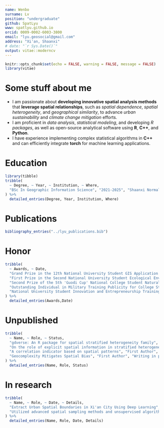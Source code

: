 ```yaml
---
name: Wenbo 
surname: Lv
position: "undergraduate"
github: SpatLyu
www: spatlyu.github.io
orcid: 0009-0002-6003-3800
email: "lyu.geosocial@gmail.com"
address: "Xi'an, Shaanxi"
# date: "`r Sys.Date()`"
output: vitae::moderncv
---
```


```r
knitr::opts_chunk$set(echo = FALSE, warning = FALSE, message = FALSE)
library(vitae)
```

# Some stuff about me

- I am passionate about **developing innovative spatial analysis methods** that **leverage spatial relationships**, such as *spatial dependence*, *spatial heterogeneity*, and *geographical similarity*, to advance *urban sustainability* and *climate change mitigation* efforts.
- I am proficient in *data analysis*, *statistical modeling*, and developing *R packages*, as well as open-source analytical software using **R**, **C++**, and **Python**.
- I have experience implementing complex statistical algorithms in **C++** and can efficiently integrate **torch** for machine learning applications.

# Education

```r
library(tibble)
tribble(
  ~ Degree, ~ Year, ~ Institution, ~ Where,
  "BSc In Geographic Information Science", "2021-2025", "Shaanxi Normal University", "Xi'an, Shaanxi",
) %>%
  detailed_entries(Degree, Year, Institution, Where)
```

# Publications

```r
bibliography_entries("../lyu_publications.bib")
```

# Honor

```r
tribble(
  ~ Awards, ~ Date,
  "Grand Prize in the 12th National University Student GIS Application Skills Competition", "2023.12",
  "First Prize in the Second National University Student Ecological Environment Management Research Innovation Competition", "2023.11",
  "Second Prize of the 5th 'Guodi Cup' National College Student Natural Resource Science and Technology Competition, China Society of Natural Resources", "2023.12",
  "Outstanding Individual in Military Training Publicity for College Students, Shaanxi Normal University", "2021.10",
  "National University Student Innovation and Entrepreneurship Training Program Qualified Completion", "2024.06"
) %>%
  detailed_entries(Awards,Date)
```

# Unpublished

```r
tribble(
  ~ Name, ~ Role, ~ Status,
  "gdverse: An R package for spatial stratified heterogeneity family", "First Author", "Submitting to TGIS",
  "On the role of explicit spatial information in stratified heterogeneity", "First Author", "Writing in progress, planning to submit to AAAG",
  "A correlation indicator based on spatial patterns", "First Author", "Writing in progress, planning to submit to IJGIS",
  "Geocomplexity Mitigates Spatial Bias", "First Author", "Writing in progress, planning to submit to IJGIS"
) %>%
  detailed_entries(Name, Role, Status)
```

# In research

```r
tribble(
  ~ Name, ~ Role, ~ Date, ~ Details,
  "Extract Urban Spatial Boundaries in Xi'an City Using Deep Learning", "Leader", "",
  "Utilized advanced spatial sampling methods and unsupervised algorithms to automatically generate sample sets. Employed geographically weighted neural networks combined with logistic regression to extract urban spatial boundaries"
) %>%
  detailed_entries(Name, Role, Date, Details)
```

<!-- # Developed Spatial Analysis Toolkit -->

<!-- ```{r} -->
<!-- tribble( -->
<!--   ~ Package, ~ Description, ~ Source, ~ Language, -->
<!--   "gdverse", "Analysis of Spatial Stratified Heterogeneity", "https://github.com/stscl/gdverse", -->
<!--   "R, C++, Python", -->
<!--   "sesp", "Spatially Explicit Stratified Power", "https://github.com/stscl/sesp", "R, C++", -->
<!--   "geocomplexity","Mitigate Spatial Bias Through Geographical Complexity","https://github.com/ausgis/geocomplexity","C++, R, C", -->
<!--   "cisp","A Correlation Indicator Based On Spatial Patterns","https://github.com/stscl/cisp","R", -->
<!--   "geosimilarity","Geographically Optimal Similarity","https://github.com/ausgis/geosimilarity","R", -->
<!--   "GD","Geographical Detectors for Assessing Spatial Factors","https://github.com/ausgis/GD","R", -->
<!--   "sdsfun","Spatial Data Science Complementary Features","https://github.com/stscl/sdsfun","R, C++", -->
<!--   "geocn","Loads Spatial Data Sets of China","https://github.com/stscl/geocn","R", -->
<!--   "qgisprocess","R package to use QGIS processing algorithms","https://github.com/r-spatial/qgisprocess","R", -->
<!--   "spEcula","Spatial Prediction Methods In R","https://github.com/SpatLyu/spEcula","R", -->
<!--   "tidyrgeoda","A tidy interface for rgeoda","https://github.com/SpatLyu/tidyrgeoda","R" -->
<!-- ) %>% -->
<!--   detailed_entries(Description, Package,  Source, Language) -->
<!-- ``` -->